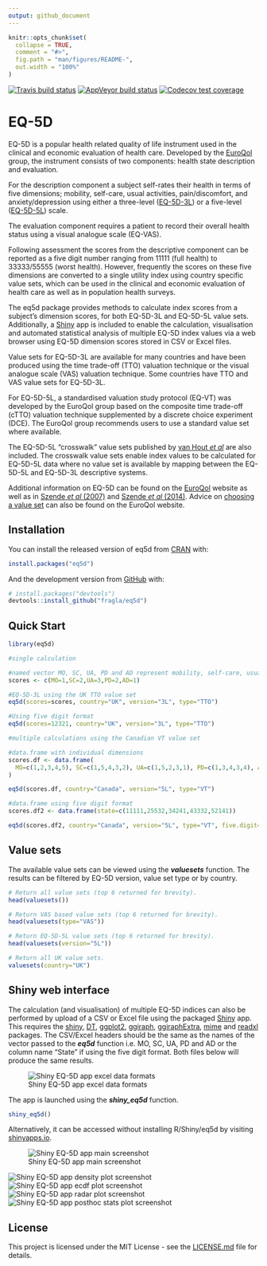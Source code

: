 ```yaml
---
output: github_document
---
```


<!-- README.md is generated from README.Rmd. Please edit that file -->

```r
knitr::opts_chunk$set(
  collapse = TRUE,
  comment = "#>",
  fig.path = "man/figures/README-",
  out.width = "100%"
)
```

<!-- badges: start -->
[![Travis build status](https://travis-ci.org/fragla/eq5d.svg?branch=master)](https://travis-ci.org/fragla/eq5d)
[![AppVeyor build status](https://ci.appveyor.com/api/projects/status/github/fragla/eq5d?branch=master&svg=true)](https://ci.appveyor.com/project/fragla/eq5d)
[![Codecov test coverage](https://codecov.io/gh/fragla/eq5d/branch/master/graph/badge.svg)](https://codecov.io/gh/fragla/eq5d?branch=master)
<!-- badges: end -->

# EQ-5D

EQ-5D is a popular health related quality of life instrument used in the clinical and economic evaluation of health care. Developed by the [EuroQol](https://www.euroqol.org) group, the instrument consists of two components: health state description and evaluation. 

For the description component a subject self-rates their health in terms of five dimensions; mobility, self-care, usual activities, pain/discomfort, and anxiety/depression using either a three-level ([EQ-5D-3L](https://euroqol.org/eq-5d-instruments/eq-5d-3l-about/)) or a five-level ([EQ-5D-5L](https://euroqol.org/eq-5d-instruments/eq-5d-5l-about/)) scale. 

The evaluation component requires a patient to record their overall health status using a visual analogue scale (EQ-VAS).

Following assessment the scores from the descriptive component can be reported as a five digit number ranging from 11111 (full health) to 33333/55555 (worst health). However, frequently the scores on these five dimensions are converted to a single utility index using country specific value sets, which can be used in the clinical and economic evaluation of health care as well as in population health surveys.

The eq5d package provides methods to calculate index scores from a subject's dimension scores, for both EQ-5D-3L and EQ-5D-5L value sets. Additionally, a [Shiny](https://shiny.rstudio.com) app is included to enable the calculation, visualisation and automated statistical analysis of multiple EQ-5D index values via a web browser using EQ-5D dimension scores stored in CSV or Excel files.  

Value sets for EQ-5D-3L are available for many countries and have been produced using the time trade-off (TTO) valuation technique or the visual analogue scale (VAS) valuation technique.  Some countries have TTO and VAS value sets for EQ-5D-3L.

For EQ-5D-5L, a standardised valuation study protocol (EQ-VT) was developed by the EuroQol group based on the composite time trade-off (cTTO) valuation technique supplemented by a discrete choice experiment (DCE).  The EuroQol group recommends users to use a standard value set where available.

The EQ-5D-5L "crosswalk" value sets published by [van Hout *et al*](https://www.ncbi.nlm.nih.gov/pubmed/22867780) are also included. The crosswalk value sets enable index values to be calculated for EQ-5D-5L data where no value set is available by mapping between the EQ-5D-5L and EQ-5D-3L descriptive systems.

Additional information on EQ-5D can be found on the [EuroQol](https://www.euroqol.org) website as well as in [Szende *et al* (2007)]( https://www.doi.org/10.1007/1-4020-5511-0) and [Szende 
    *et al* (2014)](https://www.doi.org/10.1007/978-94-007-7596-1). Advice on [choosing a value set](https://euroqol.org/eq-5d-instruments/eq-5d-3l-about/valuation/choosing-a-value-set/
) can also be found on the EuroQol website.

## Installation

You can install the released version of eq5d from [CRAN](https://CRAN.R-project.org) with:

``` r
install.packages("eq5d")
```

And the development version from [GitHub](https://github.com/) with:

``` r
# install.packages("devtools")
devtools::install_github("fragla/eq5d")
```

## Quick Start

```r
library(eq5d)

#single calculation

#named vector MO, SC, UA, PD and AD represent mobility, self-care, usual activites, pain/discomfort and anxiety/depression, respectfully.
scores <- c(MO=1,SC=2,UA=3,PD=2,AD=1)

#EQ-5D-3L using the UK TTO value set
eq5d(scores=scores, country="UK", version="3L", type="TTO")

#Using five digit format
eq5d(scores=12321, country="UK", version="3L", type="TTO")

#multiple calculations using the Canadian VT value set

#data.frame with individual dimensions
scores.df <- data.frame(
  MO=c(1,2,3,4,5), SC=c(1,5,4,3,2), UA=c(1,5,2,3,1), PD=c(1,3,4,3,4), AD=c(1,2,1,2,1)
)

eq5d(scores.df, country="Canada", version="5L", type="VT")

#data.frame using five digit format
scores.df2 <- data.frame(state=c(11111,25532,34241,43332,52141))

eq5d(scores.df2, country="Canada", version="5L", type="VT", five.digit="state")

```

## Value sets

The available value sets can be viewed using the ***valuesets*** function. The results can be filtered by EQ-5D version, value set type or by country.

```r
# Return all value sets (top 6 returned for brevity).
head(valuesets())

# Return VAS based value sets (top 6 returned for brevity).
head(valuesets(type="VAS"))

# Return EQ-5D-5L value sets (top 6 returned for brevity).
head(valuesets(version="5L"))

# Return all UK value sets.
valuesets(country="UK")
```

## Shiny web interface

The calculation (and visualisation) of multiple EQ-5D indices can also be performed by upload of a CSV or Excel file using the packaged [Shiny](https://shiny.rstudio.com) app. This requires the [shiny](https://cran.r-project.org/package=shiny), [DT](https://cran.r-project.org/package=DT),
[ggplot2](https://cran.r-project.org/package=ggplot2),
[ggiraph](https://cran.r-project.org/package=ggiraph),
[ggiraphExtra](https://cran.r-project.org/package=ggiraphExtra),
[mime](https://cran.r-project.org/package=mime) and [readxl](https://cran.r-project.org/package=readxl) packages. The CSV/Excel headers should be the same as the names of the vector passed to the ***eq5d*** function i.e. MO, SC, UA, PD and AD or the column name "State" if using the five digit format. Both files below will produce the same results. 

![Shiny EQ-5D app excel data formats](man/figures/shiny_app_excel_scores.png)

The app is launched using the ***shiny_eq5d*** function.

```r
shiny_eq5d()
```
Alternatively, it can be accessed without installing R/Shiny/eq5d by visiting [shinyapps.io](https://fragla.shinyapps.io/shiny-eq5d).

![Shiny EQ-5D app main screenshot](man/figures/shiny_app_screenshot_main.png)

![Shiny EQ-5D app density plot screenshot](man/figures/shiny_app_screenshot_density.png)
![Shiny EQ-5D app ecdf plot screenshot](man/figures/shiny_app_screenshot_ecdf.png)
![Shiny EQ-5D app radar plot screenshot](man/figures/shiny_app_screenshot_radar.png)
![Shiny EQ-5D app posthoc stats plot screenshot](man/figures/shiny_app_screenshot_posthoc.png)

## License

This project is licensed under the MIT License - see the [LICENSE.md](https://github.com/fragla/eq5d/blob/master/LICENSE.md) file for details.

